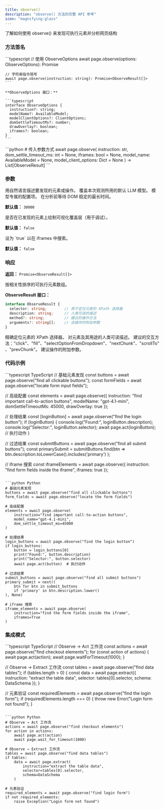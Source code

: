 ```yaml
---
title: observe()
description: "observe() 方法的完整 API 参考"
icon: "magnifying-glass"
---
```


<CardGroup cols={1}>
  <Card title="Observe" icon="magnifying-glass" href="/zh/basics/observe">
    了解如何使用 observe() 来发现可执行元素并分析网页结构
  </Card>
</CardGroup>

### 方法签名

<Tabs>
  <Tab title="TypeScript">
    ```typescript
    // 使用 ObserveOptions
    await page.observe(options: ObserveOptions): Promise<ObserveResult[]>

    // 字符串指令简写
    await page.observe(instruction: string): Promise<ObserveResult[]>
    ```

    **ObserveOptions 接口：**

    ```typescript
    interface ObserveOptions {
      instruction?: string;
      modelName?: AvailableModel;
      modelClientOptions?: ClientOptions;
      domSettleTimeoutMs?: number;
      drawOverlay?: boolean;
      iframes?: boolean;
    }
    ```
  </Tab>

  <Tab title="Python">
    ```python
    # 传入参数方式
    await page.observe(
        instruction: str,
        dom_settle_timeout_ms: int = None,
        iframes: bool = None,
        model_name: AvailableModel = None,
        model_client_options: Dict = None
    ) -> List[ObserveResult]
    ```
  </Tab>
</Tabs>

### 参数

<ParamField path="instruction" type="string" optional>
  用自然语言描述要发现的元素或操作。
</ParamField>

<ParamField path="modelName" type="AvailableModel" optional>
  覆盖本次观测所用的默认 LLM 模型。
</ParamField>

<ParamField path="modelClientOptions" type="ClientOptions" optional>
  模型专属的配置项。
</ParamField>

<ParamField path="domSettleTimeoutMs" type="number" optional>
  在分析前等待 DOM 稳定的最长时间。

  **默认值：** `30000`
</ParamField>

<ParamField path="drawOverlay" type="boolean" optional>
  是否在已发现的元素上绘制可视化覆盖层（用于调试）。

  **默认值：** `false`
</ParamField>

<ParamField path="iframes" type="boolean" optional>
  设为 `true` 以在 iframes 中搜索。

  **默认值：** `false`
</ParamField>

### 响应

**返回：** `Promise<ObserveResult[]>`

按相关性排序的可执行元素数组。

**ObserveResult 接口：**

```typescript
interface ObserveResult {
  selector: string;        // 用于定位元素的 XPath 选择器
  description: string;     // 人类可读的描述
  method?: string;         // 建议的操作方法
  arguments?: string[];    // 该操作的附加参数
}
```

<ParamField path="selector" type="string">
  精确定位元素的 XPath 选择器。
</ParamField>

<ParamField path="description" type="string">
  对元素及其用途的人类可读描述。
</ParamField>

<ParamField path="method" type="string" optional>
  建议的交互方法："click"、"fill"、"selectOptionFromDropdown"、"nextChunk"、"scrollTo"、"prevChunk"。
</ParamField>

<ParamField path="arguments" type="string[]" optional>
  建议操作的附加参数。
</ParamField>

### 代码示例

<CodeGroup>
  ```typescript TypeScript
  // 基础元素发现
  const buttons = await page.observe("find all clickable buttons");
  const formFields = await page.observe("locate form input fields");

  // 高级配置
  const elements = await page.observe({
    instruction: "find important call-to-action buttons",
    modelName: "gpt-4.1-mini",
    domSettleTimeoutMs: 45000,
    drawOverlay: true
  });

  // 处理结果
  const [loginButton] = await page.observe("find the login button");
  if (loginButton) {
    console.log("Found:", loginButton.description);
    console.log("Selector:", loginButton.selector);
    await page.act(loginButton); // 执行动作
  }

  // 过滤结果
  const submitButtons = await page.observe("find all submit buttons");
  const primarySubmit = submitButtons.find(btn => 
    btn.description.toLowerCase().includes('primary')
  );

  // iframe 搜索
  const iframeElements = await page.observe({
    instruction: "find form fields inside the iframe",
    iframes: true
  });
  ```

  ```python Python
  # 基础元素发现
  buttons = await page.observe("find all clickable buttons")
  form_fields = await page.observe("locate the form fields")

  # 高级配置
  elements = await page.observe(
      instruction="find important call-to-action buttons",
      model_name="gpt-4.1-mini",
      dom_settle_timeout_ms=45000
  )

  # 处理结果
  login_buttons = await page.observe("find the login button")
  if login_buttons:
      button = login_buttons[0]
      print("Found:", button.description)
      print("Selector:", button.selector)
      await page.act(button)  # 执行动作

  # 过滤结果
  submit_buttons = await page.observe("find all submit buttons")
  primary_submit = next((
      btn for btn in submit_buttons 
      if 'primary' in btn.description.lower()
  ), None)

  # iframe 搜索
  iframe_elements = await page.observe(
      instruction="find the form fields inside the iframe",
      iframes=True
  )
  ```
</CodeGroup>

### 集成模式

<CodeGroup>
  ```typescript TypeScript
  // Observe → Act 工作流
  const actions = await page.observe("find checkout elements");
  for (const action of actions) {
    await page.act(action);
    await page.waitForTimeout(1000);
  }

  // Observe → Extract 工作流
  const tables = await page.observe("find data tables");
  if (tables.length > 0) {
    const data = await page.extract({
      instruction: "extract the table data",
      selector: tables[0].selector,
      schema: DataSchema
    });
  }

  // 元素验证
  const requiredElements = await page.observe("find the login form");
  if (requiredElements.length === 0) {
    throw new Error("Login form not found");
  }
  ```

  ```python Python
  # Observe → Act 工作流
  actions = await page.observe("find checkout elements")
  for action in actions:
      await page.act(action)
      await page.wait_for_timeout(1000)

  # Observe → Extract 工作流
  tables = await page.observe("find data tables")
  if tables:
      data = await page.extract(
          instruction="extract the table data",
          selector=tables[0].selector,
          schema=DataSchema
      )

  # 元素验证
  required_elements = await page.observe("find login form")
  if not required_elements:
      raise Exception("Login form not found")
  ```
</CodeGroup>